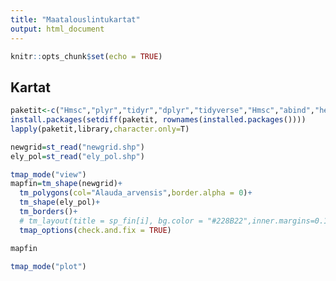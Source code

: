 ```yaml
---
title: "Maatalouslintukartat"
output: html_document
---
```


```r
knitr::opts_chunk$set(echo = TRUE)
```

## Kartat

```r
paketit<-c("Hmsc","plyr","tidyr","dplyr","tidyverse","Hmsc","abind","here","ape","corrplot","sf","tmap","PresenceAbsence","raster","mapview")
install.packages(setdiff(paketit, rownames(installed.packages())))
lapply(paketit,library,character.only=T)
```


```r
newgrid=st_read("newgrid.shp")
ely_pol=st_read("ely_pol.shp")

tmap_mode("view")
mapfin=tm_shape(newgrid)+
  tm_polygons(col="Alauda_arvensis",border.alpha = 0)+
  tm_shape(ely_pol)+
  tm_borders()+
  # tm_layout(title = sp_fin[i], bg.color = "#228B22",inner.margins=0.1)+
  tmap_options(check.and.fix = TRUE)

mapfin

tmap_mode("plot")
```


